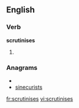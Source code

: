 
==English==

===Verb===
'''scrutinises'''

# {{third-person singular of|[[scrutinise]]}}

===Anagrams===
* {{alphagram|ceiinrssstu}}
* [[sinecurists#English|sinecurists]]

[[fr:scrutinises]]
[[vi:scrutinises]]